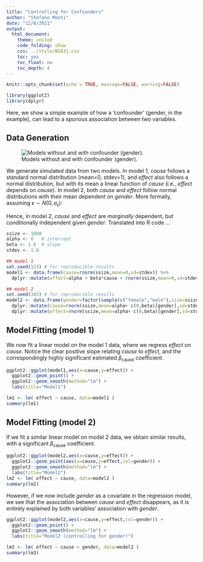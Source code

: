 ```yaml
---
title: "Controlling for Confounders"
author: "Stefano Monti"
date: "12/8/2021"
output:
  html_document:
    theme: united
    code_folding: show
    css: ../style/BS831.css
    toc: yes
    toc_float: no
    toc_depth: 4
---
```


```r
knitr::opts_chunk$set(echo = TRUE, message=FALSE, warning=FALSE)
```

```r
library(ggplot2)
library(dplyr)
```

Here, we show a simple example of how a 'confounder' (gender, in the example), can lead to a spurious association between two variables.

## Data Generation

<p align=center>
![Models without and with confounder (gender).](../figs/confounder.png)
</p>

We generate simulated data from two models. In model 1, _cause_ follows a standard normal distribution (mean=0, stdev=1), and _effect_ also follows a normal distribution, but with its mean a linear function of _cause_ (i.e., _effect_ depends on _cause_). In model 2, both _cause_ and _effect_ follow normal distributions with their mean dependent on _gender_. More formally, assuming $\epsilon \sim N(0,\sigma_{\epsilon})$:

<div class="math">
\begin{align}
X_{\text{cause}} &= \epsilon_{\text{cause}} \\
X_{\text{effect}} &= \alpha_{\text{effect}} + \beta_{\text{cause}} \times X_{\text{cause}} + \epsilon_{\text{effect}}
\tag{1} \\ \\

X_{\text{effect}} &= \alpha_{\text{effect}} + \beta_{\text{gender}} \times X_{\text{gender}} + \epsilon_{\text{effect}} \\
X_{\text{cause}} &= \alpha_{\text{cause}} + \beta_{\text{gender}} \times X_{\text{gender}} + \epsilon_{\text{cause}}
\tag{2}
\end{align}
</div>

Hence, in model 2, _cause_ and _effect_ are _marginally_ dependent, but conditionally independent given _gender_. Translated into R code ...

```r
ssize <- 1000
alpha <- 0   # intercept
beta <- 1.0  # slope
stdev <- 1.0

## model 1
set.seed(123) # for reproducible results
model1 <- data.frame(cause=rnorm(ssize,mean=0,sd=stdev)) %>%
  dplyr::mutate(effect=alpha + beta*cause + rnorm(ssize,mean=0,sd=stdev))

## model 2
set.seed(345) # for reproducible results
model2 <- data.frame(gender=factor(sample(c("female","male"),size=ssize,replace=TRUE))) %>%
  dplyr::mutate(cause=rnorm(ssize,mean=alpha+ c(0,beta)[gender],sd=stdev/2)) %>%
  dplyr::mutate(effect=rnorm(ssize,mean=alpha+ c(0,beta)[gender],sd=stdev/2))
```

## Model Fitting (model 1)

We now fit a linear model on the model 1 data, where we regress _effect_ on _cause_. Notice the clear positive slope relating _cause_ to _effect_, and the correspondingly highly significant estimated $\beta_{\text{cause}}$ coefficient.

```r
ggplot2::ggplot(model1,aes(x=cause,y=effect)) +
  ggplot2::geom_point() +
  ggplot2::geom_smooth(method="lm") +
  labs(title="Model1")

lm1 <- lm( effect ~ cause, data=model1 )
summary(lm1)
```

## Model Fitting (model 2)

If we fit a similar linear model on model 2 data, we obtain similar results, with a significant $\beta_{\text{cause}}$ coefficient.

```r
ggplot2::ggplot(model2,aes(x=cause,y=effect)) +
  ggplot2::geom_point(aes(x=cause,y=effect,col=gender)) +
  ggplot2::geom_smooth(method="lm") +
  labs(title="Model2")
lm2 <- lm( effect ~ cause, data=model2 )
summary(lm2)
```

However, if we now include _gender_ as a covariate in the regression model, we see that the association between _cause_ and _effect_ disappears, as it is entirely explained by both variables' association with _gender_.

```r
ggplot2::ggplot(model2,aes(x=cause,y=effect,col=gender)) +
  ggplot2::geom_point() +
  ggplot2::geom_smooth(method="lm") +
  labs(title="Model2 (controlling for gender)")

lm3 <- lm( effect ~ cause + gender, data=model2 )
summary(lm3)
```